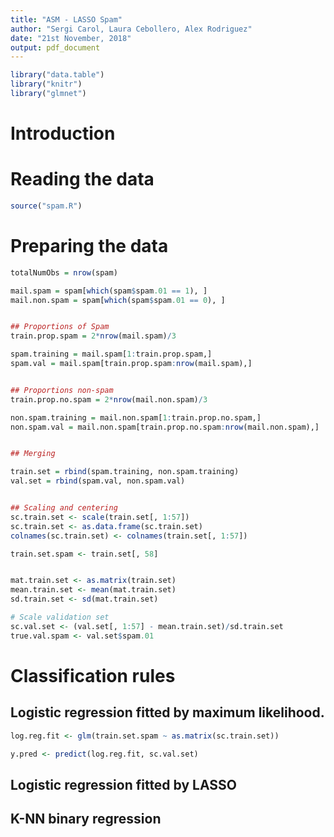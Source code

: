 ```yaml
---
title: "ASM - LASSO Spam"
author: "Sergi Carol, Laura Cebollero, Alex Rodriguez"
date: "21st November, 2018"
output: pdf_document
---
```


```r
library("data.table")
library("knitr")
library("glmnet")
```

# Introduction



# Reading the data
```r
source("spam.R")
```


# Preparing the data

```r
totalNumObs = nrow(spam)

mail.spam = spam[which(spam$spam.01 == 1), ]
mail.non.spam = spam[which(spam$spam.01 == 0), ]


## Proportions of Spam
train.prop.spam = 2*nrow(mail.spam)/3

spam.training = mail.spam[1:train.prop.spam,]
spam.val = mail.spam[train.prop.spam:nrow(mail.spam),]


## Proportions non-spam
train.prop.no.spam = 2*nrow(mail.non.spam)/3

non.spam.training = mail.non.spam[1:train.prop.no.spam,]
non.spam.val = mail.non.spam[train.prop.no.spam:nrow(mail.non.spam),]


## Merging

train.set = rbind(spam.training, non.spam.training)
val.set = rbind(spam.val, non.spam.val)


## Scaling and centering
sc.train.set <- scale(train.set[, 1:57])
sc.train.set <- as.data.frame(sc.train.set)
colnames(sc.train.set) <- colnames(train.set[, 1:57])

train.set.spam <- train.set[, 58]


mat.train.set <- as.matrix(train.set)
mean.train.set <- mean(mat.train.set)
sd.train.set <- sd(mat.train.set)

# Scale validation set
sc.val.set <- (val.set[, 1:57] - mean.train.set)/sd.train.set
true.val.spam <- val.set$spam.01

```

# Classification rules

## Logistic regression fitted by maximum likelihood.

```r
log.reg.fit <- glm(train.set.spam ~ as.matrix(sc.train.set))

y.pred <- predict(log.reg.fit, sc.val.set)
```


## Logistic regression fitted by LASSO

## K-NN binary regression


<!-- For each rule, state the missclassifcation rate and so on.

Optional:  Compute the confussion table + ROC + AUC -->

